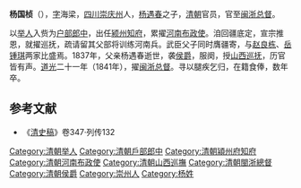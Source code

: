 {{Unreferenced|time=2014-05-04T08:33:34+00:00}}
'''杨国桢'''（{{bd|18世纪||1840年代|catIdx=Y}}），[[表字|字]]海梁，[[四川|四川]][[崇庆州|崇庆州]]人，[[杨遇春|杨遇春]]之子，[[清朝|清朝]]官员，官至[[闽浙总督|闽浙总督]]。

以[[举人|举人]]入赀为[[户部|户部]][[郎中_(官职)|郎中]]，出任[[颍州府|颍州]][[知府|知府]]，累擢[[河南|河南]][[布政使|布政使]]。洎回疆底定，宣宗推恩，就擢巡抚，疏请留其父部将训练河南兵。武臣父子同时膺疆寄，与[[赵良栋|赵良栋]]、[[岳锺琪|岳锺琪]]两家比盛焉。1837年，父亲杨遇春逝世，袭[[侯爵|侯爵]]，服阕，授[[山西巡抚|山西巡抚]]，历官皆有声。[[道光|道光]]二十一年（1841年），擢[[闽浙总督|闽浙总督]]。寻以腿疾乞归，在籍食俸，数年卒。
==参考文献==
*《[[清史稿|清史稿]]》卷347·列传132
{{清朝官员小作品}}
[[Category:清朝举人|Category:清朝举人]]
[[Category:清朝戶部郎中|Category:清朝戶部郎中]]
[[Category:清朝潁州府知府|Category:清朝潁州府知府]]
[[Category:清朝河南布政使|Category:清朝河南布政使]]
[[Category:清朝山西巡撫|Category:清朝山西巡撫]]
[[Category:清朝閩浙總督|Category:清朝閩浙總督]]
[[Category:清朝侯爵|Category:清朝侯爵]]
[[Category:崇州人|Category:崇州人]]
[[Category:杨姓|Category:杨姓]]